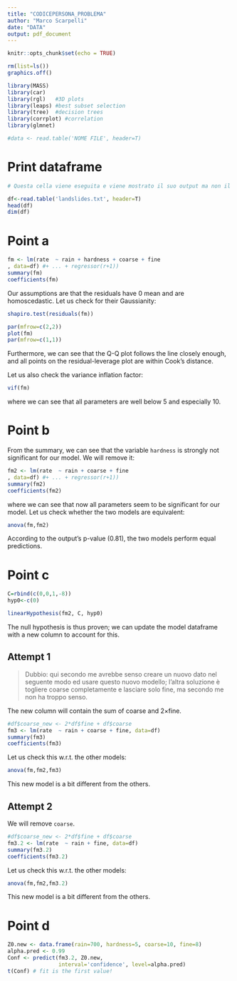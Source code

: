 ---
title: "CODICEPERSONA_PROBLEMA"
author: "Marco Scarpelli"
date: "DATA"
output: pdf_document
---

```{r setup, include=FALSE}
knitr::opts_chunk$set(echo = TRUE)

rm(list=ls())
graphics.off()

library(MASS)
library(car)
library(rgl)   #3D plots
library(leaps) #best subset selection
library(tree)  #decision trees
library(corrplot) #correlation
library(glmnet)

#data <- read.table('NOME FILE', header=T)
```
# Print dataframe
```{r echo = FALSE} 
# Questa cella viene eseguita e viene mostrato il suo output ma non il codice.

df<-read.table('landslides.txt', header=T)
head(df)
dim(df)

```
# Point a
```{r echo = FALSE} 
fm <- lm(rate  ~ rain + hardness + coarse + fine
, data=df) #+ ... + regressor(r+1)) 
summary(fm)
coefficients(fm)
```
Our assumptions are that the residuals have 0 mean and are homoscedastic. Let us check for their Gaussianity:
```{r echo = FALSE} 
shapiro.test(residuals(fm))

par(mfrow=c(2,2))
plot(fm)
par(mfrow=c(1,1))
```

Furthermore, we can see that the Q-Q plot follows the line closely enough, and all points on the residual-leverage plot are within Cook's distance.

Let us also check the variance inflation factor:
```{r echo = FALSE} 
vif(fm)
```
where we can see that all parameters are well below 5 and especially 10.

# Point b
From the summary, we can see that the variable `hardness` is strongly not significant for our model. We will remove it:
```{r echo = FALSE} 
fm2 <- lm(rate  ~ rain + coarse + fine
, data=df) #+ ... + regressor(r+1)) 
summary(fm2)
coefficients(fm2)
```
where we can see that now all parameters seem to be significant for our model. Let us check whether the two models are equivalent:
```{r echo = FALSE} 
anova(fm,fm2)
```
According to the output's p-value (0.81), the two models perform equal predictions.

# Point c
```{r echo = FALSE} 
C=rbind(c(0,0,1,-8))
hyp0<-c(0)

linearHypothesis(fm2, C, hyp0) 
```
The null hypothesis is thus proven; we can update the model dataframe with a new column to account for this.

## Attempt 1
> Dubbio: qui secondo me avrebbe senso creare un nuovo dato nel seguente modo ed usare questo nuovo modello; l'altra soluzione è togliere coarse completamente e lasciare solo fine, ma secondo me non ha troppo senso.

The new column will contain the sum of coarse and 2$\times$fine.

```{r echo = FALSE} 
#df$coarse_new <- 2*df$fine + df$coarse
fm3 <- lm(rate  ~ rain + coarse + fine, data=df)
summary(fm3)
coefficients(fm3)
```


Let us check this w.r.t. the other models:
```{r echo = FALSE} 
anova(fm,fm2,fm3)
```

This new model is a bit different from the others.

## Attempt 2
We will remove `coarse`.
```{r echo = FALSE} 
#df$coarse_new <- 2*df$fine + df$coarse
fm3.2 <- lm(rate  ~ rain + fine, data=df)
summary(fm3.2)
coefficients(fm3.2)
```


Let us check this w.r.t. the other models:
```{r echo = FALSE} 
anova(fm,fm2,fm3.2)
```

This new model is a bit different from the others.

# Point d
```{r echo = FALSE} 
Z0.new <- data.frame(rain=700, hardness=5, coarse=10, fine=8)
alpha.pred <- 0.99
Conf <- predict(fm3.2, Z0.new, 
                interval='confidence', level=alpha.pred)  
t(Conf) # fit is the first value!

```